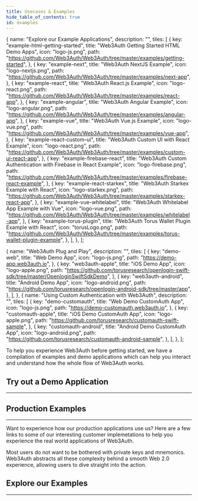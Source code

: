 ```yaml
---
title: Usecases & Examples
hide_table_of_contents: true
id: examples
---
```




  {
    name: "Explore our Example Applications",
    description: "",
    tiles: [
      {
        key: "example-html-getting-started",
        title: "Web3Auth Getting Started HTML Demo Apps",
        icon: "logo-js.png",
        path: "https://github.com/Web3Auth/Web3Auth/tree/master/examples/getting-started",
      },
      {
        key: "example-next",
        title: "Web3Auth NextJS Example",
        icon: "logo-nextjs.png",
        path: "https://github.com/Web3Auth/Web3Auth/tree/master/examples/next-app",
      },
      {
        key: "example-react",
        title: "Web3Auth React.js Example",
        icon: "logo-react.png",
        path: "https://github.com/Web3Auth/Web3Auth/tree/master/examples/react-app",
      },
      {
        key: "example-angular",
        title: "Web3Auth Angular Example",
        icon: "logo-angular.png",
        path: "https://github.com/Web3Auth/Web3Auth/tree/master/examples/angular-app",
      },
      {
        key: "example-vue",
        title: "Web3Auth Vue.js Example",
        icon: "logo-vue.png",
        path: "https://github.com/Web3Auth/Web3Auth/tree/master/examples/vue-app",
      },
      {
        key: "example-react-custom-ui",
        title: "Web3Auth Custom UI with React Example",
        icon: "logo-react.png",
        path: "https://github.com/Web3Auth/Web3Auth/tree/master/examples/custom-ui-react-app",
      },
      {
        key: "example-firebase-react",
        title: "Web3Auth Custom Authentication with Firebase in React Example",
        icon: "logo-firebase.png",
        path: "https://github.com/Web3Auth/Web3Auth/tree/master/examples/firebase-react-example",
      },
      {
        key: "example-react-starkex",
        title: "Web3Auth Starkex Example with React",
        icon: "logo-starkex.png",
        path: "https://github.com/Web3Auth/Web3Auth/tree/master/examples/starkex-react-app",
      },
      {
        key: "example-vue-whitelabel",
        title: "Web3Auth Whitelabel App Example with Vue",
        icon: "logo-vue.png",
        path: "https://github.com/Web3Auth/Web3Auth/tree/master/examples/whitelabel-app",
      },
      {
        key: "example-torus-plugin",
        title: "Web3Auth Torus Wallet Plugin Example with React",
        icon: "torusLogo.png",
        path: "https://github.com/Web3Auth/Web3Auth/tree/master/examples/torus-wallet-plugin-example",
      },
    ],
  },
];

  {
    name: "Web3Auth Plug and Play",
    description: "",
    tiles: [
      {
        key: "demo-web",
        title: "Web Demo App",
        icon: "logo-js.png",
        path: "https://demo-app.web3auth.io",
      },
      {
        key: "web3auth-apple",
        title: "iOS Demo App",
        icon: "logo-apple.png",
        path: "https://github.com/torusresearch/openlogin-swift-sdk/tree/master/OpenloginSwiftSdkDemo",
      },
      {
        key: "web3auth-android",
        title: "Android Demo App",
        icon: "logo-android.png",
        path: "https://github.com/torusresearch/openlogin-android-sdk/tree/master/app",
      },
    ],
  },
  {
    name: "Using Custom Authentication with Web3Auth",
    description: "",
    tiles: [
      {
        key: "demo-customauth",
        title: "Web Demo CustomAuth App",
        icon: "logo-js.png",
        path: "https://demo-customauth.web3auth.io",
      },
      {
        key: "customauth-apple",
        title: "iOS Demo CustomAuth App",
        icon: "logo-apple.png",
        path: "https://github.com/torusresearch/customauth-swift-sample",
      },
      {
        key: "customauth-android",
        title: "Android Demo CustomAuth App",
        icon: "logo-android.png",
        path: "https://github.com/torusresearch/customauth-android-sample",
      },
    ],
  },
];

To help you experience Web3Auth before getting started, we have a compilation of examples and demo applications which can help you interact and
understand how the whole flow of Web3Auth works.

## Try out a Demo Application

---

<Tiles tileGroups={tileGroupsDemoData} />

## Production Examples

---

Want to experience how our production applications use us? Here are a few links to some of our interesting customer implemetations to help you
experience the real world applications of Web3Auth.

Most users do not want to be bothered with private keys and mnemonics. Web3Auth abstracts all these complexity behind a smooth Web 2.0 experience,
allowing users to dive straight into the action.

<UsecaseCards />

## Explore our Examples

---

<Tiles tileGroups={tileGroupsExampleData} />
